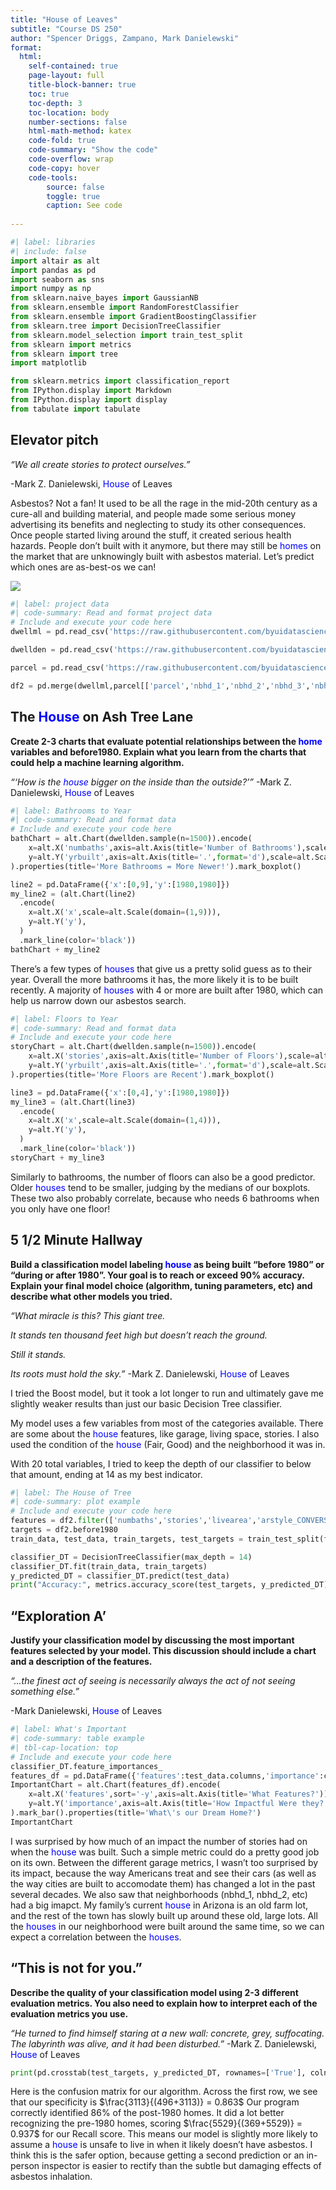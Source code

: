 ```yaml
---
title: "House of Leaves"
subtitle: "Course DS 250"
author: "Spencer Driggs, Zampano, Mark Danielewski"
format:
  html:
    self-contained: true
    page-layout: full
    title-block-banner: true
    toc: true
    toc-depth: 3
    toc-location: body
    number-sections: false
    html-math-method: katex
    code-fold: true
    code-summary: "Show the code"
    code-overflow: wrap
    code-copy: hover
    code-tools:
        source: false
        toggle: true
        caption: See code
    
---
```


```python
#| label: libraries
#| include: false
import altair as alt
import pandas as pd
import seaborn as sns
import numpy as np
from sklearn.naive_bayes import GaussianNB
from sklearn.ensemble import RandomForestClassifier
from sklearn.ensemble import GradientBoostingClassifier
from sklearn.tree import DecisionTreeClassifier
from sklearn.model_selection import train_test_split 
from sklearn import metrics
from sklearn import tree
import matplotlib

from sklearn.metrics import classification_report
from IPython.display import Markdown
from IPython.display import display
from tabulate import tabulate
```


## Elevator pitch

*“We all create stories to protect ourselves.”*

-Mark Z. Danielewski, <span style="color:blue;">House</span> of Leaves

Asbestos? Not a fan! It used to be all the rage in the mid-20th century as a cure-all and building material, and people made some serious money advertising its benefits and neglecting to study its other consequences. Once people started living around the stuff, it created serious health hazards. People don't built with it anymore, but there may still be <span style="color:blue;">homes</span> on the market that are unknowingly built with asbestos material. Let's predict which ones are as-best-os we can!

![](https://www.asbestos.com/wp-content/uploads/xjohns-manville-pamphlet.jpg.pagespeed.ic.L4y7ZxvFch.jpg)

```python
#| label: project data
#| code-summary: Read and format project data
# Include and execute your code here
dwellml = pd.read_csv('https://raw.githubusercontent.com/byuidatascience/data4dwellings/master/data-raw/dwellings_ml/dwellings_ml.csv')

dwellden = pd.read_csv('https://raw.githubusercontent.com/byuidatascience/data4dwellings/master/data-raw/dwellings_denver/dwellings_denver.csv')

parcel = pd.read_csv('https://raw.githubusercontent.com/byuidatascience/data4dwellings/master/data-raw/dwellings_neighborhoods_ml/dwellings_neighborhoods_ml.csv')

df2 = pd.merge(dwellml,parcel[['parcel','nbhd_1','nbhd_2','nbhd_3','nbhd_4','nbhd_5']],how='left',on='parcel')
```

## The <span style="color:blue;">House</span> on Ash Tree Lane

__Create 2-3 charts that evaluate potential relationships between the <span style="color:blue;">home</span> variables and before1980. Explain what you learn from the charts that could help a machine learning algorithm.__

*"'How is the <span style="color:blue;">house</span> bigger on the inside than the outside?'"*
-Mark Z. Danielewski, <span style="color:blue;">House</span> of Leaves 

```python
#| label: Bathrooms to Year
#| code-summary: Read and format data
# Include and execute your code here
bathChart = alt.Chart(dwellden.sample(n=1500)).encode(
    x=alt.X('numbaths',axis=alt.Axis(title='Number of Bathrooms'),scale=alt.Scale(domain=(1,9))),
    y=alt.Y('yrbuilt',axis=alt.Axis(title='.',format='d'),scale=alt.Scale(domain=(1860,2020)))    
).properties(title='More Bathrooms = More Newer!').mark_boxplot()

line2 = pd.DataFrame({'x':[0,9],'y':[1980,1980]})
my_line2 = (alt.Chart(line2)
  .encode(
    x=alt.X('x',scale=alt.Scale(domain=(1,9))),
    y=alt.Y('y'),
  )
  .mark_line(color='black'))
bathChart + my_line2


```

There's a few types of <span style="color:blue;">houses</span> that give us a pretty solid guess as to their year. Overall the more bathrooms it has, the more likely it is to be built recently. A majority of <span style="color:blue;">houses</span> with 4 or more are built after 1980, which can help us narrow down our asbestos search.

```python
#| label: Floors to Year
#| code-summary: Read and format data
# Include and execute your code here
storyChart = alt.Chart(dwellden.sample(n=1500)).encode(
    x=alt.X('stories',axis=alt.Axis(title='Number of Floors'),scale=alt.Scale(domain=(1,4))),
    y=alt.Y('yrbuilt',axis=alt.Axis(title='.',format='d'),scale=alt.Scale(domain=(1860,2020)))    
).properties(title='More Floors are Recent').mark_boxplot()

line3 = pd.DataFrame({'x':[0,4],'y':[1980,1980]})
my_line3 = (alt.Chart(line3)
  .encode(
    x=alt.X('x',scale=alt.Scale(domain=(1,4))),
    y=alt.Y('y'),
  )
  .mark_line(color='black'))
storyChart + my_line3
```

Similarly to bathrooms, the number of floors can also be a good predictor. Older <span style="color:blue;">houses</span> tend to be smaller, judging by the medians of our boxplots. These two also probably correlate, because who needs 6 bathrooms when you only have one floor!


## 5 1/2 Minute Hallway

__Build a classification model labeling <span style="color:blue;">house</span> as being built “before 1980” or “during or after 1980”. Your goal is to reach or exceed 90% accuracy. Explain your final model choice (algorithm, tuning parameters, etc) and describe what other models you tried.__

*“What miracle is this? This giant tree.*

*It stands ten thousand feet high but doesn't reach the ground.*

*Still it stands.*

*Its roots must hold the sky.”*
-Mark Z. Danielewski, <span style="color:blue;">House</span> of Leaves 

I tried the Boost model, but it took a lot longer to run and ultimately gave me slightly weaker results than just our basic Decision Tree classifier.

My model uses a few variables from most of the categories available. There are some about the <span style="color:blue;">house</span> features, like garage, living space, stories. I also used the condition of the <span style="color:blue;">house</span> (Fair, Good) and the neighborhood it was in.

With 20 total variables, I tried to keep the depth of our classifier to below that amount, ending at 14 as my best indicator.


```python
#| label: The House of Tree
#| code-summary: plot example
# Include and execute your code here
features = df2.filter(['numbaths','stories','livearea','arstyle_CONVERSIONS','sprice','totunits','nocars','numbdrm','conditionGood','conditionFair','condition_AVG','gartype_Att','gartype_Det','gartype_None','quality_C','deduct','netprice','tasp','nbhd_1','nbhd_2','nbhd_3','nbhd_4','nbhd_5'])
targets = df2.before1980
train_data, test_data, train_targets, test_targets = train_test_split(features, targets, test_size=.34, random_state = 80)

classifier_DT = DecisionTreeClassifier(max_depth = 14)
classifier_DT.fit(train_data, train_targets)
y_predicted_DT = classifier_DT.predict(test_data)
print("Accuracy:", metrics.accuracy_score(test_targets, y_predicted_DT))
```


## "Exploration A'

__Justify your classification model by discussing the most important features selected by your model. This discussion should include a chart and a description of the features.__

*“...the finest act of seeing is necessarily always the act of not seeing something else.”*
 
-Mark Danielewski, <span style="color:blue;">House</span> of Leaves 
```python
#| label: What's Important
#| code-summary: table example
#| tbl-cap-location: top
# Include and execute your code here
classifier_DT.feature_importances_
features_df = pd.DataFrame({'features':test_data.columns,'importance':classifier_DT.feature_importances_})
ImportantChart = alt.Chart(features_df).encode(
    x=alt.X('features',sort='-y',axis=alt.Axis(title='What Features?')),
    y=alt.Y('importance',axis=alt.Axis(title='How Impactful Were they?',format='%')),
).mark_bar().properties(title='What\'s our Dream Home?')
ImportantChart
```

I was surprised by how much of an impact the number of stories had on when the <span style="color:blue;">house</span> was built. Such a simple metric could do a pretty good job on its own. Between the different garage metrics, I wasn't too surprised by its impact, because the way Americans treat and see their cars (as well as the way cities are built to accomodate them) has changed a lot in the past several decades. 
We also saw that neighborhoods (nbhd_1, nbhd_2, etc) had a big imapct. My family's current <span style="color:blue;">house</span> in Arizona is an old farm lot, and the rest of the town has slowly built up around these old, large lots. All the <span style="color:blue;">houses</span> in our neighborhood were built around the same time, so we can expect a correlation between the <span style="color:blue;">houses</span>.

## "This is not for you."
__Describe the quality of your classification model using 2-3 different evaluation metrics. You also need to explain how to interpret each of the evaluation metrics you use.__

*"He turned to find himself staring at a new wall: concrete, grey, suffocating. The labyrinth was alive, and it had been disturbed."*
-Mark Z. Danielewski, <span style="color:blue;">House</span> of Leaves 
```python
print(pd.crosstab(test_targets, y_predicted_DT, rownames=['True'], colnames=['Predicted'], margins=True))
```

Here is the confusion matrix for our algorithm. Across the first row, we see that our specificity is $\frac{3113}{(496+3113)} = 0.863$ Our program correctly identified 86% of the post-1980 homes. It did a lot better recognizing the pre-1980 homes, scoring $\frac{5529}{(369+5529)} = 0.937$ for our Recall score. This means our model is slightly more likely to assume a  <span style="color:blue;">house</span> is unsafe to live in when it likely doesn't have asbestos. I think this is the safer option, because getting a second prediction or an in-person inspector is easier to rectify than the subtle but damaging effects of asbestos inhalation. 